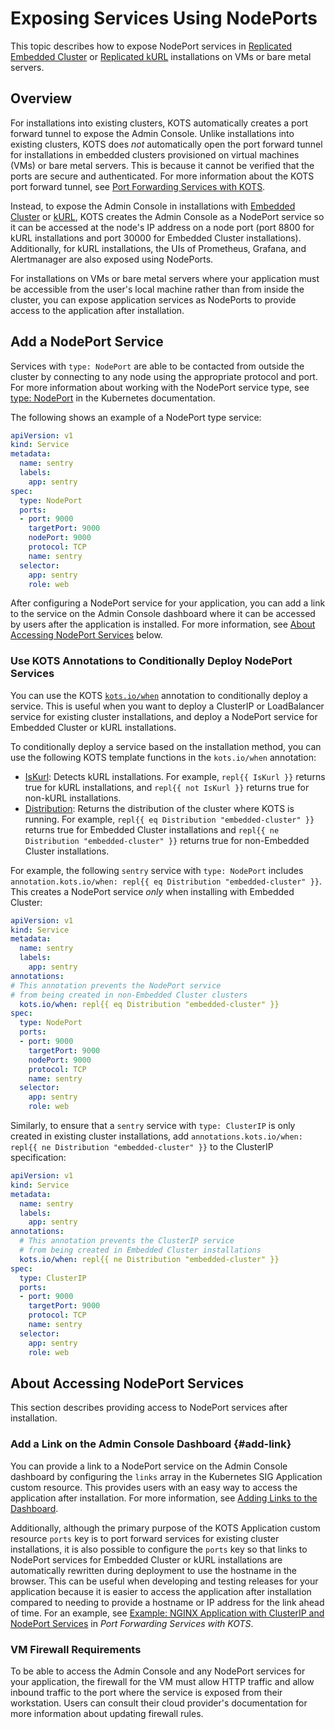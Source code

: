 # Exposing Services Using NodePorts

This topic describes how to expose NodePort services in [Replicated Embedded Cluster](/vendor/embedded-overview) or [Replicated kURL](/vendor/kurl-about) installations on VMs or bare metal servers.

## Overview

For installations into existing clusters, KOTS automatically creates a port forward tunnel to expose the Admin Console. Unlike installations into existing clusters, KOTS does _not_ automatically open the port forward tunnel for installations in embedded clusters provisioned on virtual machines (VMs) or bare metal servers. This is because it cannot be verified that the ports are secure and authenticated. For more information about the KOTS port forward tunnel, see [Port Forwarding Services with KOTS](/vendor/admin-console-port-forward).

Instead, to expose the Admin Console in installations with [Embedded Cluster](/vendor/embedded-overview) or [kURL](/vendor/kurl-about), KOTS creates the Admin Console as a NodePort service so it can be accessed at the node's IP address on a node port (port 8800 for kURL installations and port 30000 for Embedded Cluster installations). Additionally, for kURL installations, the UIs of Prometheus, Grafana, and Alertmanager are also exposed using NodePorts.

For installations on VMs or bare metal servers where your application must be accessible from the user's local machine rather than from inside the cluster, you can expose application services as NodePorts to provide access to the application after installation.

## Add a NodePort Service

Services with `type: NodePort` are able to be contacted from outside the cluster by connecting to any node using the appropriate protocol and port. For more information about working with the NodePort service type, see [type: NodePort](https://kubernetes.io/docs/concepts/services-networking/service/#type-nodeport) in the Kubernetes documentation.

The following shows an example of a NodePort type service:

```yaml
apiVersion: v1
kind: Service
metadata:
  name: sentry
  labels:
    app: sentry
spec:
  type: NodePort
  ports:
  - port: 9000
    targetPort: 9000
    nodePort: 9000
    protocol: TCP
    name: sentry
  selector:
    app: sentry
    role: web
```

After configuring a NodePort service for your application, you can add a link to the service on the Admin Console dashboard where it can be accessed by users after the application is installed. For more information, see [About Accessing NodePort Services](#about-accessing-nodeport-services) below.  

### Use KOTS Annotations to Conditionally Deploy NodePort Services 

You can use the KOTS [`kots.io/when`](/vendor/packaging-include-resources#kotsiowhen) annotation to conditionally deploy a service. This is useful when you want to deploy a ClusterIP or LoadBalancer service for existing cluster installations, and deploy a NodePort service for Embedded Cluster or kURL installations.

To conditionally deploy a service based on the installation method, you can use the following KOTS template functions in the `kots.io/when` annotation:
* [IsKurl](/reference/template-functions-static-context#iskurl): Detects kURL installations. For example, `repl{{ IsKurl }}` returns true for kURL installations, and `repl{{ not IsKurl }}` returns true for non-kURL installations.
* [Distribution](/reference/template-functions-static-context#distribution): Returns the distribution of the cluster where KOTS is running. For example, `repl{{ eq Distribution "embedded-cluster" }}` returns true for Embedded Cluster installations and `repl{{ ne Distribution "embedded-cluster" }}` returns true for non-Embedded Cluster installations.

For example, the following `sentry` service with `type: NodePort` includes `annotation.kots.io/when: repl{{ eq Distribution "embedded-cluster" }}`. This creates a NodePort service _only_ when installing with Embedded Cluster:

  ```yaml
  apiVersion: v1
  kind: Service
  metadata:
    name: sentry
    labels:
      app: sentry
  annotations:
  # This annotation prevents the NodePort service 
  # from being created in non-Embedded Cluster clusters
    kots.io/when: repl{{ eq Distribution "embedded-cluster" }}
  spec:
    type: NodePort
    ports:
    - port: 9000
      targetPort: 9000
      nodePort: 9000
      protocol: TCP
      name: sentry
    selector:
      app: sentry
      role: web
  ```

Similarly, to ensure that a `sentry` service with `type: ClusterIP` is only created in existing cluster installations, add `annotations.kots.io/when: repl{{ ne Distribution "embedded-cluster" }}` to the ClusterIP specification:

```yaml
apiVersion: v1
kind: Service
metadata:
  name: sentry
  labels:
    app: sentry
annotations:
  # This annotation prevents the ClusterIP service 
  # from being created in Embedded Cluster installations
  kots.io/when: repl{{ ne Distribution "embedded-cluster" }}
spec:
  type: ClusterIP
  ports:
  - port: 9000
    targetPort: 9000
    protocol: TCP
    name: sentry
  selector:
    app: sentry
    role: web
```

## About Accessing NodePort Services 

This section describes providing access to NodePort services after installation.

### Add a Link on the Admin Console Dashboard {#add-link} 

You can provide a link to a NodePort service on the Admin Console dashboard by configuring the `links` array in the Kubernetes SIG Application custom resource. This provides users with an easy way to access the application after installation. For more information, see [Adding Links to the Dashboard](admin-console-adding-buttons-links).

Additionally, although the primary purpose of the KOTS Application custom resource `ports` key is to port forward services for existing cluster installations, it is also possible to configure the `ports` key so that links to NodePort services for Embedded Cluster or kURL installations are automatically rewritten during deployment to use the hostname in the browser. This can be useful when developing and testing releases for your application because it is easier to access the application after installation compared to needing to provide a hostname or IP address for the link ahead of time. For an example, see [Example: NGINX Application with ClusterIP and NodePort Services](/vendor/admin-console-port-forward#example-nginx-application-with-clusterip-and-nodeport-services) in _Port Forwarding Services with KOTS_.

### VM Firewall Requirements

To be able to access the Admin Console and any NodePort services for your application, the firewall for the VM must allow HTTP traffic and allow inbound traffic to the port where the service is exposed from their workstation. Users can consult their cloud provider's documentation for more information about updating firewall rules.